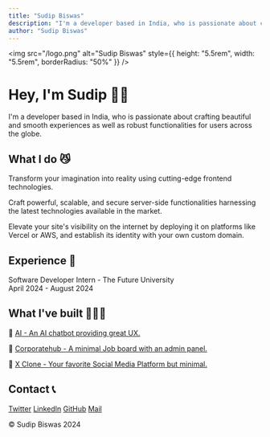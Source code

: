 ```yaml
---
title: "Sudip Biswas"
description: "I'm a developer based in India, who is passionate about crafting beautiful and smooth experiences as well as robust functionalities for users across the globe."
author: "Sudip Biswas"
---
```


<img
  src="/logo.png"
  alt="Sudip Biswas"
  style={{ height: "5.5rem", width: "5.5rem", borderRadius: "50%" }}
/>

# Hey, I'm Sudip 👋🏻

I'm a developer based in India, who is passionate about crafting beautiful and smooth experiences as well as robust functionalities for users across the globe.

## What I do 😼

Transform your imagination into reality using cutting-edge frontend technologies.

Craft powerful, scalable, and secure server-side functionalities harnessing the latest technologies available in the market.

Elevate your site's visibility on the internet by deploying it on platforms like Vercel or AWS, and establish its identity with your own custom domain.

## Experience 💼

Software Developer Intern - The Future University <br /> April 2024 - August 2024

## What I've built 👨🏻‍💻

🔗 [AI - An AI chatbot providing great UX.](https://ai.sudipbiswas.dev)

🔗 [Corporatehub - A minimal Job board with an admin panel.](https://corporatehub.vercel.app)

🔗 [X Clone - Your favorite Social Media Platform but minimal.](https://x.sudipbiswas.dev)

## Contact 📞

[Twitter](https://x.com/heyysudip) [LinkedIn](https://linkedin.com/in/heyysudip) [GitHub](https://github.com/heyysudip) [Mail](mailto:mail@heyysudip.com)

&copy; Sudip Biswas 2024
